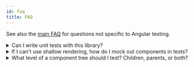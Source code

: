```yaml
---
id: faq
title: FAQ
---
```


See also the [main FAQ](dom-testing-library/faq.mdx) for questions not specific to Angular testing.

<details>

<summary>Can I write unit tests with this library?</summary>

Definitely yes! You can write unit and integration tests with this library. See below for more on how to mock dependencies (because this library intentionally does NOT support shallow rendering) if you want to unit test a high level component. The tests in this project show several examples of unit testing with this library.

As you write your tests, keep in mind:

> The more your tests resemble the way your software is used, the more confidence they can give you. - [17 Feb 2018][guiding-principle]

</details>

<details>

<summary>
  If I can't use shallow rendering, how do I mock out components in tests?
</summary>

In general, you should avoid mocking out components (see [the Guiding Principles section](guiding-principles.mdx)). However, if you need to, then try to use [ng-mocks](https://ng-mocks.sudo.eu/) and its [`MockBuilder`](https://ng-mocks.sudo.eu/extra/with-3rd-party#testing-libraryangular-and-mockbuilder).

```typescript
import {Component, NgModule} from '@angular/core'
import {render, screen} from '@testing-library/angular'
import {MockBuilder} from 'ng-mocks'

@Component({
  selector: 'app-parent-component',
  template: '<app-child-component></app-child-component>',
})
class ParentComponent {}

@Component({
  selector: 'app-child-component',
  template: '<p>Child component</p>',
})
class ChildComponent {}

@NgModule({
  declarations: [ParentComponent, ChildComponent],
})
export class AppModule {}

describe('ParentComponent', () => {
  it('should not render ChildComponent when shallow rendering', async () => {
    // all imports, declarations and exports of AppModule will be mocked.
    const dependencies = MockBuilder(ParentComponent, AppModule).build();

    await render(ParentComponent, dependencies)

    expect(screen.queryByText('Child component')).toBeNull()
  })
})
```

</details>

<details>

<summary>
  What level of a component tree should I test? Children, parents, or both?
</summary>

Following the guiding principle of this library, it is useful to break down how tests are organized around how the user experiences and interacts with application functionality rather than around specific components themselves. In some cases, for example for reusable component libraries, it might be useful to include developers in the list of users to test for and test each of the reusable components individually. Other times, the specific break down of a component tree is just an implementation detail and testing every component within that tree individually can cause issues (see https://kentcdodds.com/blog/avoid-the-test-user).

In practice this means that it is often preferable to test high enough up the component tree to simulate realistic user interactions. The question of whether it is worth additionally testing at a higher or lower level on top of this comes down to a question of tradeoffs and what will provide enough value for the cost (see https://kentcdodds.com/blog/unit-vs-integration-vs-e2e-tests on more info on different levels of testing).

For a more in-depth discussion of this topic see [this video](https://youtu.be/0qmPdcV-rN8).

</details>

<!--
Links:
-->

<!-- prettier-ignore-start -->



<!-- prettier-ignore-end -->
[guiding-principle]: https://twitter.com/kentcdodds/status/977018512689455106
